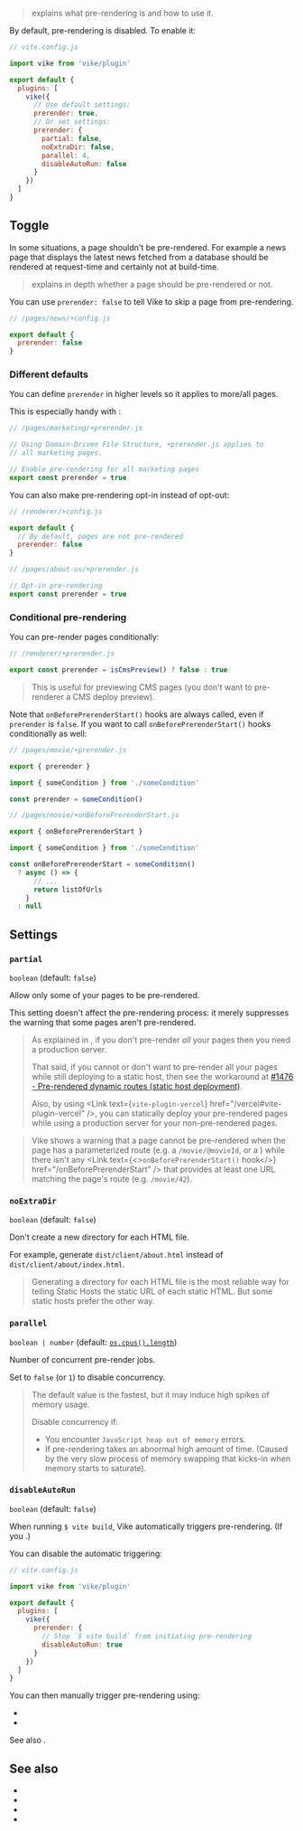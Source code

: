 
> <Link href="/pre-rendering" /> explains what pre-rendering is and how to use it.

By default, pre-rendering is disabled. To enable it:

```js
// vite.config.js

import vike from 'vike/plugin'

export default {
  plugins: [
    vike({
      // Use default settings:
      prerender: true,
      // Or set settings:
      prerender: {
        partial: false,
        noExtraDir: false,
        parallel: 4,
        disableAutoRun: false
      }
    })
  ]
}
```

## Toggle

In some situations, a page shouldn't be pre-rendered.
For example a news page that displays the latest news fetched from a database should be rendered at request-time and certainly not at build-time.

> <Link href="/pre-rendering" /> explains in depth whether a page should be pre-rendered or not.

You can use `prerender: false` to tell Vike to skip a page from pre-rendering.

```js
// /pages/news/+config.js

export default {
  prerender: false
}
```

### Different defaults

You can define `prerender` in <Link href="/config#inheritance">higher levels so it applies to more/all pages</Link>.

This is especially handy with <Link text="Domain-Driven File Structure" href='/routing#domain-driven-file-structure' />:

```js
// /pages/marketing/+prerender.js

// Using Domain-Driven File Structure, +prerender.js applies to
// all marketing pages.

// Enable pre-rendering for all marketing pages
export const prerender = true
```

You can also make pre-rendering opt-in instead of opt-out:

```js
// /renderer/+config.js

export default {
  // By default, pages are not pre-rendered
  prerender: false
}
```

```js
// /pages/about-us/+prerender.js

// Opt-in pre-rendering
export const prerender = true
```

### Conditional pre-rendering

You can pre-render pages conditionally:

```js
// /renderer/+prerender.js

export const prerender = isCmsPreview() ? false : true
```

> This is useful for previewing CMS pages (you don't want to pre-renderer a CMS deploy preview).

Note that <Link href="/onBeforePrerenderStart">`onBeforePrerenderStart()` hooks</Link> are always called, even if `prerender` is `false`.
If you want to call `onBeforePrerenderStart()` hooks conditionally as well:

```js
// /pages/movie/+prerender.js

export { prerender }

import { someCondition } from './someCondition'

const prerender = someCondition()
```

```js
// /pages/movie/+onBeforePrerenderStart.js

export { onBeforePrerenderStart }

import { someCondition } from './someCondition'

const onBeforePrerenderStart = someCondition()
  ? async () => {
      // ...
      return listOfUrls
    }
  : null
```


## Settings

### `partial`

`boolean` (default: `false`)

Allow only some of your pages to be pre-rendered.

This setting doesn't affect the pre-rendering process: it merely suppresses the warning that some pages aren't pre-rendered.

> As explained in <Link href="/pre-rendering" />, if you don't pre-render *all* your pages then you need a production server.
>
> That said, if you cannot or don't want to pre-render all your pages while still deploying to a <Link href="/static-hosts">static host</Link>, then see the workaround at [#1476 - Pre-rendered dynamic routes (static host deployment)](https://github.com/vikejs/vike/issues/1476).
>
> Also, by using <Link text={<code>vite-plugin-vercel</code>} href="/vercel#vite-plugin-vercel" />, you can statically deploy your pre-rendered pages while using a production server for your non-pre-rendered pages.

> Vike shows a warning that a page cannot be pre-rendered when the page has a parameterized route (e.g. a  <Link text="Route String" href="/route-string" /> `/movie/@movieId`, or a <Link text="Route Function" href="/route-function" />) while there isn't any <Link text={<><code>onBeforePrerenderStart()</code> hook</>} href="/onBeforePrerenderStart" /> that provides at least one URL matching the page's route (e.g. `/movie/42`).


### `noExtraDir`

`boolean` (default: `false`)

Don't create a new directory for each HTML file.

For example, generate `dist/client/about.html` instead of `dist/client/about/index.html`.

> Generating a directory for each HTML file is the most reliable way for telling Static Hosts the static URL of each static HTML.
> But some static hosts prefer the other way.


### `parallel`

`boolean | number` (default: [`os.cpus().length`](https://nodejs.org/api/os.html#os_os_cpus))

Number of concurrent pre-render jobs.

Set to `false` (or `1`) to disable concurrency.

> The default value is the fastest, but it may induce high spikes of memory usage.
>
> Disable concurrency if:
> - You encounter `JavaScript heap out of memory` errors.
> - If pre-rendering takes an abnormal high amount of time. (Caused by the very slow process of memory swapping that kicks-in when memory starts to saturate).


### `disableAutoRun`

`boolean` (default: `false`)

When running `$ vite build`, Vike automatically triggers <Link href="/pre-rendering">pre-rendering</Link>. (If you <Link text="enabled it" href="/pre-rendering#how-to-pre-render" />.)

You can disable the automatic triggering:

```js
// vite.config.js

import vike from 'vike/plugin'

export default {
  plugins: [
    vike({
      prerender: {
        // Stop `$ vite build` from initiating pre-rendering
        disableAutoRun: true
      }
    })
  ]
}
```

You can then manually trigger pre-rendering using:
 - <Link href="/command-prerender" />
 - <Link href="/prerender-programmatic" />

See also <Link href="/disableAutoFullBuild" />.


## See also

- <Link href="/pre-rendering" />
- <Link href="/ssr" />
- <Link href="/stream" />
- <Link href="/streaming" />

